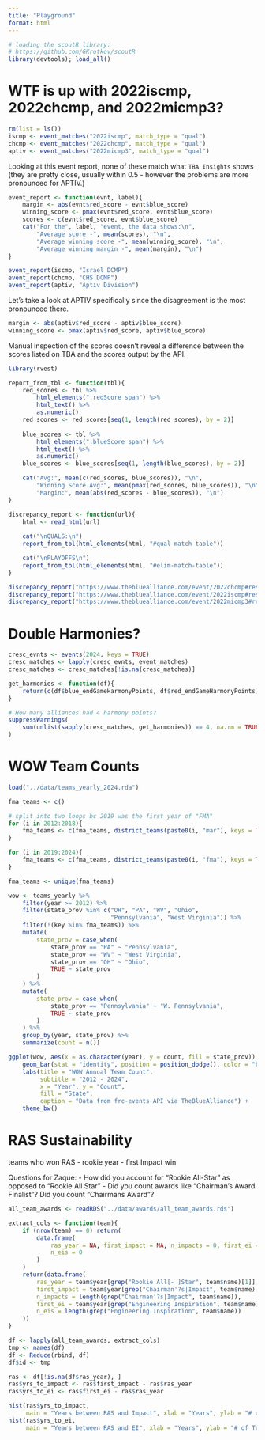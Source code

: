 ```yaml
---
title: "Playground"
format: html
---
```



```r
# loading the scoutR library: 
# https://github.com/GKrotkov/scoutR
library(devtools); load_all()
```

# WTF is up with 2022iscmp, 2022chcmp, and 2022micmp3?

```r
rm(list = ls())
iscmp <- event_matches("2022iscmp", match_type = "qual")
chcmp <- event_matches("2022chcmp", match_type = "qual")
aptiv <- event_matches("2022micmp3", match_type = "qual")
```

Looking at this event report, none of these match what `TBA Insights` shows (they are pretty close, usually within 0.5 - however the problems are more pronounced for APTIV.)

```r
event_report <- function(evnt, label){
    margin <- abs(evnt$red_score - evnt$blue_score)
    winning_score <- pmax(evnt$red_score, evnt$blue_score)
    scores <- c(evnt$red_score, evnt$blue_score)
    cat("For the", label, "event, the data shows:\n", 
        "Average score -", mean(scores), "\n", 
        "Average winning score -", mean(winning_score), "\n", 
        "Average winning margin -", mean(margin), "\n")
}

event_report(iscmp, "Israel DCMP")
event_report(chcmp, "CHS DCMP")
event_report(aptiv, "Aptiv Division")
```

Let's take a look at APTIV specifically since the disagreement is the most pronounced there. 

```r
margin <- abs(aptiv$red_score - aptiv$blue_score)
winning_score <- pmax(aptiv$red_score, aptiv$blue_score)
```

Manual inspection of the scores doesn't reveal a difference between the scores listed on TBA and the scores output by the API.

```r
library(rvest)

report_from_tbl <- function(tbl){
    red_scores <- tbl %>%
        html_elements(".redScore span") %>%
        html_text() %>%
        as.numeric()
    red_scores <- red_scores[seq(1, length(red_scores), by = 2)]
    
    blue_scores <- tbl %>%
        html_elements(".blueScore span") %>%
        html_text() %>%
        as.numeric()
    blue_scores <- blue_scores[seq(1, length(blue_scores), by = 2)]

    cat("Avg:", mean(c(red_scores, blue_scores)), "\n", 
        "Winning Score Avg:", mean(pmax(red_scores, blue_scores)), "\n",
        "Margin:", mean(abs(red_scores - blue_scores)), "\n")
}

discrepancy_report <- function(url){
    html <- read_html(url)
    
    cat("\nQUALS:\n")
    report_from_tbl(html_elements(html, "#qual-match-table"))

    cat("\nPLAYOFFS\n")
    report_from_tbl(html_elements(html, "#elim-match-table"))
}

discrepancy_report("https://www.thebluealliance.com/event/2022chcmp#results")
discrepancy_report("https://www.thebluealliance.com/event/2022iscmp#results")
discrepancy_report("https://www.thebluealliance.com/event/2022micmp3#results")

```

# Double Harmonies?

```r
cresc_evnts <- events(2024, keys = TRUE)
cresc_matches <- lapply(cresc_evnts, event_matches)
cresc_matches <- cresc_matches[!is.na(cresc_matches)]

get_harmonies <- function(df){
    return(c(df$blue_endGameHarmonyPoints, df$red_endGameHarmonyPoints))
}

# How many alliances had 4 harmony points?
suppressWarnings(
    sum(unlist(sapply(cresc_matches, get_harmonies)) == 4, na.rm = TRUE)
)
```

# WOW Team Counts

```r
load("../data/teams_yearly_2024.rda")

fma_teams <- c()

# split into two loops bc 2019 was the first year of "FMA"
for (i in 2012:2018){
    fma_teams <- c(fma_teams, district_teams(paste0(i, "mar"), keys = TRUE))
}

for (i in 2019:2024){
    fma_teams <- c(fma_teams, district_teams(paste0(i, "fma"), keys = TRUE))
}

fma_teams <- unique(fma_teams)

wow <- teams_yearly %>%
    filter(year >= 2012) %>%
    filter(state_prov %in% c("OH", "PA", "WV", "Ohio",
                             "Pennsylvania", "West Virginia")) %>%
    filter(!(key %in% fma_teams)) %>%
    mutate(
        state_prov = case_when(
            state_prov == "PA" ~ "Pennsylvania",
            state_prov == "WV" ~ "West Virginia",
            state_prov == "OH" ~ "Ohio",
            TRUE ~ state_prov
        )
    ) %>%
    mutate(
        state_prov = case_when(
            state_prov == "Pennsylvania" ~ "W. Pennsylvania",
            TRUE ~ state_prov
        )
    ) %>%
    group_by(year, state_prov) %>%
    summarize(count = n())

ggplot(wow, aes(x = as.character(year), y = count, fill = state_prov)) +
    geom_bar(stat = "identity", position = position_dodge(), color = "black") +
    labs(title = "WOW Annual Team Count",
         subtitle = "2012 - 2024",
         x = "Year", y = "Count",
         fill = "State",
         caption = "Data from frc-events API via TheBlueAlliance") +
    theme_bw()

```

# RAS Sustainability

teams who won RAS
- rookie year
- first Impact win

Questions for Zaque: 
- How did you account for "Rookie All-Star" as opposed to "Rookie All Star"
- Did you count awards like "Chairman's Award Finalist"? Did you count "Chairmans Award"?

```r
all_team_awards <- readRDS("../data/awards/all_team_awards.rds")

extract_cols <- function(team){
    if (nrow(team) == 0) return(
        data.frame(
            ras_year = NA, first_impact = NA, n_impacts = 0, first_ei = NA,
            n_eis = 0
        )
    )
    return(data.frame(
        ras_year = team$year[grep("Rookie All[- ]Star", team$name)[1]], 
        first_impact = team$year[grep("Chairman'?s|Impact", team$name)[1]],
        n_impacts = length(grep("Chairman'?s|Impact", team$name)),
        first_ei = team$year[grep("Engineering Inspiration", team$name)[1]],
        n_eis = length(grep("Engineering Inspiration", team$name))
    ))
}

df <- lapply(all_team_awards, extract_cols)
tmp <- names(df)
df <- Reduce(rbind, df)
df$id <- tmp

ras <- df[!is.na(df$ras_year), ]
ras$yrs_to_impact <- ras$first_impact - ras$ras_year
ras$yrs_to_ei <- ras$first_ei - ras$ras_year

hist(ras$yrs_to_impact, 
     main = "Years between RAS and Impact", xlab = "Years", ylab = "# of Teams")
hist(ras$yrs_to_ei, 
     main = "Years between RAS and EI", xlab = "Years", ylab = "# of Teams")
```

